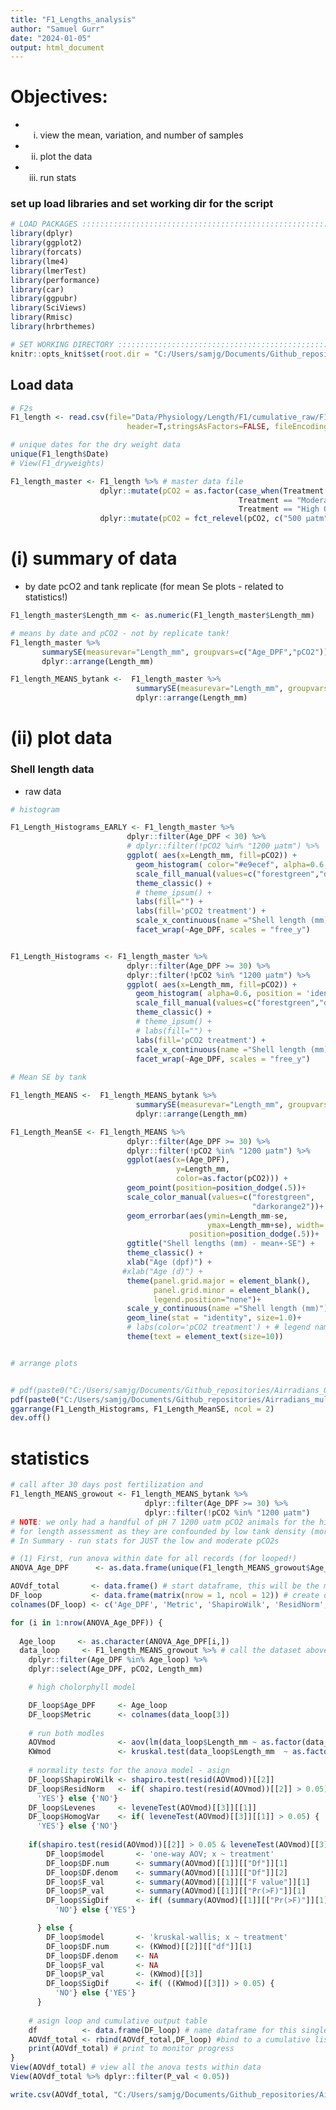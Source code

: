 ```yaml
---
title: "F1_Lengths_analysis"
author: "Samuel Gurr"
date: "2024-01-05"
output: html_document
---
```


# Objectives: 

* (i) view the mean, variation, and number of samples

* (ii) plot the data 

* (iii) run stats

### set up load libraries and set working dir for the script 
```r

# LOAD PACKAGES :::::::::::::::::::::::::::::::::::::::::::::::::::::::
library(dplyr)
library(ggplot2)
library(forcats)
library(lme4)
library(lmerTest)
library(performance)
library(car)
library(ggpubr)
library(SciViews)
library(Rmisc)
library(hrbrthemes)

# SET WORKING DIRECTORY :::::::::::::::::::::::::::::::::::::::::::::::
knitr::opts_knit$set(root.dir = "C:/Users/samjg/Documents/Github_repositories/Airradians_multigen_OA/RAnalysis")

```

## Load data 

```r

# F2s
F1_length <- read.csv(file="Data/Physiology/Length/F1/cumulative_raw/F1_lengths_raw.csv",
                          header=T,stringsAsFactors=FALSE, fileEncoding="latin1") 

# unique dates for the dry weight data 
unique(F1_length$Date)
# View(F1_dryweights)

F1_length_master <- F1_length %>% # master data file
                    dplyr::mutate(pCO2 = as.factor(case_when(Treatment == "Low OA" ~ "500 μatm", # add column for pCO2
                                                   Treatment == "Moderate OA" ~ "800 μatm",
                                                   Treatment == "High OA" ~ "1200 μatm"))) %>% 
                    dplyr::mutate(pCO2 = fct_relevel(pCO2, c("500 μatm","800 μatm","1200 μatm")))# relevel for plotting!

```

# (i) summary of data 

* by date pcO2 and tank replicate (for mean Se plots - related to statistics!)


```r
F1_length_master$Length_mm <- as.numeric(F1_length_master$Length_mm)

# means by date and pCO2 - not by replicate tank!
F1_length_master %>%  
       summarySE(measurevar="Length_mm", groupvars=c("Age_DPF","pCO2")) %>% 
       dplyr::arrange(Length_mm)

F1_length_MEANS_bytank <-  F1_length_master %>%  
                            summarySE(measurevar="Length_mm", groupvars=c("Age_DPF","pCO2","Replicate")) %>% 
                            dplyr::arrange(Length_mm) 

```


# (ii) plot data 

### Shell length data

* raw data 

```r

# histogram 

F1_Length_Histograms_EARLY <- F1_length_master %>%
                          dplyr::filter(Age_DPF < 30) %>% 
                          # dplyr::filter(!pCO2 %in% "1200 μatm") %>% 
                          ggplot( aes(x=Length_mm, fill=pCO2)) +
                            geom_histogram( color="#e9ecef", alpha=0.6, position = 'identity') +
                            scale_fill_manual(values=c("forestgreen","darkorange2", "purple")) +
                            theme_classic() +
                            # theme_ipsum() +
                            labs(fill="") + 
                            labs(fill='pCO2 treatment') +
                            scale_x_continuous(name ="Shell length (mm)")+
                            facet_wrap(~Age_DPF, scales = "free_y")


F1_Length_Histograms <- F1_length_master %>%
                          dplyr::filter(Age_DPF >= 30) %>% 
                          dplyr::filter(!pCO2 %in% "1200 μatm") %>% 
                          ggplot( aes(x=Length_mm, fill=pCO2)) +
                            geom_histogram( alpha=0.6, position = 'identity') +
                            scale_fill_manual(values=c("forestgreen","darkorange2")) +
                            theme_classic() +
                            # theme_ipsum() +
                            # labs(fill="") + 
                            labs(fill='pCO2 treatment') +
                            scale_x_continuous(name ="Shell length (mm)")+
                            facet_wrap(~Age_DPF, scales = "free_y")
  
# Mean SE by tank 

F1_length_MEANS <-  F1_length_MEANS_bytank %>%  
                            summarySE(measurevar="Length_mm", groupvars=c("Age_DPF","pCO2")) %>% 
                            dplyr::arrange(Length_mm) 

F1_Length_MeanSE <- F1_length_MEANS %>%
                          dplyr::filter(Age_DPF >= 30) %>% 
                          dplyr::filter(!pCO2 %in% "1200 μatm") %>% 
                          ggplot(aes(x=(Age_DPF), 
                                     y=Length_mm, 
                                     color=as.factor(pCO2))) +
                          geom_point(position=position_dodge(.5))+ 
                          scale_color_manual(values=c("forestgreen",
                                                      "darkorange2"))+
                          geom_errorbar(aes(ymin=Length_mm-se, 
                                            ymax=Length_mm+se), width=.2,
                                        position=position_dodge(.5))+
                          ggtitle("Shell lengths (mm) - mean+-SE") +
                          theme_classic() +  
                          xlab("Age (dpf)") +
                         #xlab("Age (d)") +
                          theme(panel.grid.major = element_blank(), 
                                panel.grid.minor = element_blank(),
                                legend.position="none")+ 
                          scale_y_continuous(name ="Shell length (mm)")+
                          geom_line(stat = "identity", size=1.0)+
                          # labs(color='pCO2 treatment') + # legend name
                          theme(text = element_text(size=10)) 


# arrange plots 


# pdf(paste0("C:/Users/samjg/Documents/Github_repositories/Airradians_OA/RAnalysis/Output/Survival_size/20210930_survival.pdf"))
pdf(paste0("C:/Users/samjg/Documents/Github_repositories/Airradians_multigen_OA/RAnalysis/Output/Length/F1/F1_Length_histogram_meanSE.pdf"),width=10, height=5)
ggarrange(F1_Length_Histograms, F1_Length_MeanSE, ncol = 2)
dev.off()

```


#  statistics

```r

# call after 30 days post fertilization and 
F1_length_MEANS_growout <- F1_length_MEANS_bytank %>% 
                              dplyr::filter(Age_DPF >= 30) %>% 
                              dplyr::filter(!pCO2 %in% "1200 μatm")
# NOTE: we only had a handful of pH 7 1200 uatm pCO2 animals for the high treatment - we are not using these 
# for length assessment as they are confounded by low tank density (more access to food) and were not used to yield our F2s! 
# In Summary - run stats for JUST the low and moderate pCO2s 

# (1) First, run anova within date for all records (for looped!)
ANOVA_Age_DPF      <- as.data.frame(unique(F1_length_MEANS_growout$Age_DPF)) # call a list to loop in 

AOVdf_total       <- data.frame() # start dataframe, this will be the master output
DF_loop           <- data.frame(matrix(nrow = 1, ncol = 12)) # create dataframe to save during for loop
colnames(DF_loop) <- c('Age_DPF', 'Metric', 'ShapiroWilk', 'ResidNorm', 'Levenes', 'HomogVar', 'model', 'DF.num' , 'DF.denom', 'F_val','P_val', 'SigDif') # names for comuns in the for loop

for (i in 1:nrow(ANOVA_Age_DPF)) {
  
  Age_loop     <- as.character(ANOVA_Age_DPF[i,])
  data_loop     <- F1_length_MEANS_growout %>% # call the dataset above - after 30 dpf and for only the two treatments 
    dplyr::filter(Age_DPF %in% Age_loop) %>% 
    dplyr::select(Age_DPF, pCO2, Length_mm)

    # high cholorphyll model

    DF_loop$Age_DPF     <- Age_loop
    DF_loop$Metric      <- colnames(data_loop[3])
    
    # run both modles
    AOVmod              <- aov(lm(data_loop$Length_mm ~ as.factor(data_loop$pCO2)))
    KWmod               <- kruskal.test(data_loop$Length_mm  ~ as.factor(data_loop$pCO2))
    
    # normality tests for the anova model - asign 
    DF_loop$ShapiroWilk <- shapiro.test(resid(AOVmod))[[2]]
    DF_loop$ResidNorm   <- if( shapiro.test(resid(AOVmod))[[2]] > 0.05) {
      'YES'} else {'NO'}
    DF_loop$Levenes     <- leveneTest(AOVmod)[[3]][[1]]
    DF_loop$HomogVar    <- if( leveneTest(AOVmod)[[3]][[1]] > 0.05) {
      'YES'} else {'NO'}
    
    if(shapiro.test(resid(AOVmod))[[2]] > 0.05 & leveneTest(AOVmod)[[3]][[1]] > 0.05) {
        DF_loop$model       <- 'one-way AOV; x ~ treatment'
        DF_loop$DF.num      <- summary(AOVmod)[[1]][["Df"]][1]
        DF_loop$DF.denom    <- summary(AOVmod)[[1]][["Df"]][2]
        DF_loop$F_val       <- summary(AOVmod)[[1]][["F value"]][1]
        DF_loop$P_val       <- summary(AOVmod)[[1]][["Pr(>F)"]][1]
        DF_loop$SigDif      <- if( (summary(AOVmod)[[1]][["Pr(>F)"]][1]) > 0.05) {
          'NO'} else {'YES'}

      } else {
        DF_loop$model       <- 'kruskal-wallis; x ~ treatment'
        DF_loop$DF.num      <- (KWmod)[[2]][["df"]][1]
        DF_loop$DF.denom    <- NA
        DF_loop$F_val       <- NA
        DF_loop$P_val       <- (KWmod)[[3]]
        DF_loop$SigDif      <- if( ((KWmod)[[3]]) > 0.05) {
          'NO'} else {'YES'}
      }
    
    # asign loop and cumulative output table
    df          <- data.frame(DF_loop) # name dataframe for this single row
    AOVdf_total <- rbind(AOVdf_total,DF_loop) #bind to a cumulative list dataframe
    print(AOVdf_total) # print to monitor progress
}
View(AOVdf_total) # view all the anova tests within data 
View(AOVdf_total %>% dplyr::filter(P_val < 0.05))

write.csv(AOVdf_total, "C:/Users/samjg/Documents/Github_repositories/Airradians_multigen_OA/RAnalysis/Output/Length/F1/F1_Length_ANOVA_table.csv")

```